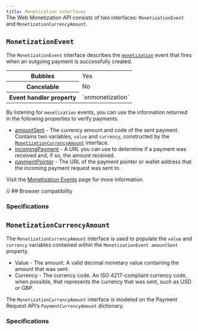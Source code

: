 ```yaml
---
title: Monetization interfaces
---
```



<Badge text="Web Monetization API" variant="tip" style="position: relative; top:-30px;" />

The Web Monetization API consists of two interfaces: `MonetizationEvent` and `MonetizationCurrencyAmount`.

## `MonetizationEvent`

The `MonetizationEvent` interface describes the [`monetization`](/experiment/events) event that fires when an outgoing payment is successfully created.  

<table>
  <tr>
    <th>Bubbles</th>
    <td>Yes</td>
  </tr>
  <tr>
    <th>Cancelable</th>
    <td>No</td>
  </tr>
  <tr>
    <th>Event handler property</th>
    <td>`onmonetization`</td>
  </tr>
</table>

By listening for `monetization` events, you can use the information returned in the following properties to verify payments.

* [amountSent](/experiment/events#amountsent) - The currency amount and code of the sent payment. Contains two variables, `value` and `currency`, constructed by the [`MonetizationCurrencyAmount`](#monetizationcurrencyamount) interface.
* [incomingPayment](/experiment/events#incomingpayment) - A URL you can use to determine if a payment was received and, if so, the amount received.
* [paymentPointer](/experiment/events#paymentpointer) - The URL of the payment pointer or wallet address that the incoming payment request was sent to.

Visit the [Monetization Events](/experiment/events) page for more information.

<Hidden>

// ## Browser compatibility

<BrowserCompat json={data} />

</Hidden>

### Specifications

<Specification anchor='monetizationevent-interface' />

## `MonetizationCurrencyAmount`

The `MonetizationCurrencyAmount` interface is used to populate the `value` and `currency` variables contained within the `MonetizationEvent amountSent` property.

* Value - The amount. A valid decimal monetary value containing the amount that was sent.
* Currency - The currency code. An ISO 4217-compliant currency code, when possible, that represents the currency that was sent, such as USD or GBP.

The `MonetizationCurrencyAmount` interface is modeled on the Payment Request API’s <LinkOut href="https://www.w3.org/TR/payment-request/#paymentcurrencyamount-dictionary">`PaymentCurrencyAmount`</LinkOut> dictionary.

### Specifications

<Specification anchor='monetizationcurrencyamount-interface' />